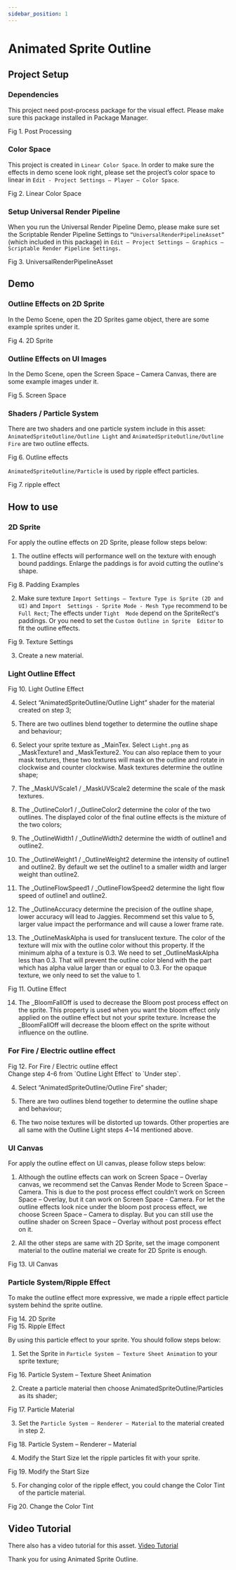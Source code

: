 ```yaml
---
sidebar_position: 1
---
```



# Animated Sprite Outline

<CustomImage src="/img/animatedoutline/Animated_Sprite_Outline_Image_Page1_0001.jpg" alt="1" width="100%" />


## Project Setup

### Dependencies

This project need post-process package for the visual effect. Please make sure this package 
installed in Package Manager. 

<div style={{ display: 'flex', flexDirection: 'column', justifyContent: 'center', alignItems: 'center', }}>
    <CustomImage src="/img/animatedoutline/Animated_Sprite_Outline_Image_Page1_0002.jpg" alt="1" width="700" style={{ margin: '10px 20px' }}/>
    <div style={{ fontSize: '12px', color: '#666', margin: '5px 0 0 0' }}>Fig 1. Post Processing</div>
</div>

### Color Space

This project is created in `Linear Color Space`. In order to make sure the effects in demo scene 
look right, please set the project’s color space to linear in `Edit - Project Settings – Player –
Color Space`.

<div style={{ display: 'flex', flexDirection: 'column', justifyContent: 'center', alignItems: 'center', }}>
    <CustomImage src="/img/animatedoutline/Animated_Sprite_Outline_Image_Page2_0001.jpg" alt="1" width="700" style={{ margin: '10px 20px' }}/>
    <div style={{ fontSize: '12px', color: '#666', margin: '5px 0 0 0' }}>Fig 2. Linear Color Space</div>
</div>

### Setup Universal Render Pipeline

When you run the Universal Render Pipeline Demo, please make sure set the Scriptable Render 
Pipeline Settings to `“UniversalRenderPipelineAsset” `(which included in this package) in `Edit –
Project Settings – Graphics – Scriptable Render Pipeline Settings.`

<div style={{ display: 'flex', flexDirection: 'column', justifyContent: 'center', alignItems: 'center', }}>
    <CustomImage src="/img/animatedoutline/Animated_Sprite_Outline_Image_Page2_0002.jpg" alt="1" width="700" style={{ margin: '10px 20px' }}/>
    <div style={{ fontSize: '12px', color: '#666', margin: '5px 0 0 0' }}>Fig 3. UniversalRenderPipelineAsset</div>
</div>


## Demo
### Outline Effects on 2D Sprite

In the Demo Scene, open the 2D Sprites game object, there are some example sprites under it. 

<div style={{ display: 'flex', flexDirection: 'column', justifyContent: 'center', alignItems: 'center', }}>
    <CustomImage src="/img/animatedoutline/Animated_Sprite_Outline_Image_Page2_0003.jpg" alt="1" width="700" style={{ margin: '10px 20px' }}/>
    <div style={{ fontSize: '12px', color: '#666', margin: '5px 0 0 0' }}>Fig 4. 2D Sprite</div>
</div>

### Outline Effects on UI Images

In the Demo Scene, open the Screen Space – Camera Canvas, there are some example images 
under it.

<div style={{ display: 'flex', flexDirection: 'column', justifyContent: 'center', alignItems: 'center', }}>
    <CustomImage src="/img/animatedoutline/Animated_Sprite_Outline_Image_Page2_0004.jpg" alt="1" width="700" style={{ margin: '10px 20px' }}/>
    <div style={{ fontSize: '12px', color: '#666', margin: '5px 0 0 0' }}>Fig 5. Screen Space</div>
</div>

### Shaders / Particle System

There are two shaders and one particle system include in this asset:
`AnimatedSpriteOutline/Outline Light` and `AnimatedSpriteOutline/Outline Fire` are two 
outline effects.

<div style={{ display: 'flex', flexDirection: 'column', justifyContent: 'center', alignItems: 'center', }}>
    <CustomImage src="/img/animatedoutline/Animated_Sprite_Outline_Image_Page3_0001.jpg" alt="1" width="700" style={{ margin: '10px 20px' }}/>
    <div style={{ fontSize: '12px', color: '#666', margin: '5px 0 0 0' }}>Fig 6. Outline effects</div>
</div>

`AnimatedSpriteOutline/Particle` is used by ripple effect particles. 

<div style={{ display: 'flex', flexDirection: 'column', justifyContent: 'center', alignItems: 'center', }}>
    <CustomImage src="/img/animatedoutline/Animated_Sprite_Outline_Image_Page3_0002.jpg" alt="1" width="200" style={{ margin: '10px 20px' }}/>
    <div style={{ fontSize: '12px', color: '#666', margin: '5px 0 0 0' }}>Fig 7. ripple effect</div>
</div>

## How to use

### 2D Sprite

For apply the outline effects on 2D Sprite, please follow steps below:
1. The outline effects will performance well on the texture with enough bound paddings. Enlarge 
the paddings is for avoid cutting the outline's shape. 

<div style={{ display: 'flex', flexDirection: 'column', justifyContent: 'center', alignItems: 'center', }}>
    <CustomImage src="/img/animatedoutline/Animated_Sprite_Outline_Image_Page4_0001.png" alt="1" width="600" style={{ margin: '10px 20px' }}/>
    <div style={{ fontSize: '12px', color: '#666', margin: '5px 0 0 0' }}>Fig 8. Padding Examples</div>
</div>

2. Make sure texture `Import Settings – Texture Type is Sprite (2D and UI)` and `Import 
Settings - Sprite Mode - Mesh Type` recommend to be `Full Rect`; The effects under `Tight 
Mode` depend on the SpriteRect's paddings. Or you need to set the `Custom Outline in Sprite 
Editor` to fit the outline effects.

<div style={{ display: 'flex', flexDirection: 'column', justifyContent: 'center', alignItems: 'center', }}>
    <div style={{ display: 'flex', flexDirection: 'row', justifyContent: 'center', alignItems: 'end', flexWrap:'wrap'}}>
        <CustomImage src="/img/animatedoutline/Animated_Sprite_Outline_Image_Page4_0002.jpg" alt="1" width="340" style={{ margin: '10px 0' }}/>
        <CustomImage src="/img/animatedoutline/Animated_Sprite_Outline_Image_Page4_0003.jpg" alt="1" width="250" style={{ margin: '10px 0' }}/>
        <CustomImage src="/img/animatedoutline/Animated_Sprite_Outline_Image_Page4_0004.jpg" alt="1" width="240" style={{ margin: '10px 0' }}/>
    </div>
    <div style={{ fontSize: '12px', color: '#666', margin: '5px 0 0 0' }}>Fig 9. Texture Settings</div>
</div>

3. Create a new material.

### Light Outline Effect

<div style={{ display: 'flex', flexDirection: 'column', justifyContent: 'center', alignItems: 'center', }}>
    <CustomImage src="/img/animatedoutline/Animated_Sprite_Outline_Image_Page4_0005.jpg" alt="1" width="700" style={{ margin: '10px 20px' }}/>
    <div style={{ fontSize: '12px', color: '#666', margin: '5px 0 0 0' }}>Fig 10. Light Outline Effect</div>
</div>

4. Select “AnimatedSpriteOutline/Outline Light” shader for the material created on step 3;

5. There are two outlines blend together to determine the outline shape and behaviour;

6. Select your sprite texture as _MainTex. Select `Light.png` as _MaskTexture1 and 
_MaskTexture2. You can also replace them to your mask textures, these two textures will 
mask on the outline and rotate in clockwise and counter clockwise. Mask textures determine 
the outline shape;

7. The _MaskUVScale1 / _MaskUVScale2 determine the scale of the mask textures.

8. The _OutlineColor1 / _OutlineColor2 determine the color of the two outlines. The displayed 
color of the final outline effects is the mixture of the two colors;

9. The _OutlineWidth1 / _OutlineWidth2 determine the width of outline1 and outline2.

10. The _OutlineWeight1 / _OutlineWeight2 determine the intensity of outline1 and outline2. By 
default we set the outline1 to a smaller width and larger weight than outline2.

11. The _OutlineFlowSpeed1 / _OutlineFlowSpeed2 determine the light flow speed of outline1 
and outline2.

12. The _OutlineAccuracy determine the precision of the outline shape, lower accuracy will lead 
to Jaggies. Recommend set this value to 5, larger value impact the performance and will cause 
a lower frame rate.

13. The _OutlineMaskAlpha is used for translucent texture. The color of the texture will mix with 
the outline color without this property. If the minimum alpha of a texture is 0.3. We need to 
set _OutlineMaskAlpha less than 0.3. That will prevent the outline color blend with the part 
which has alpha value larger than or equal to 0.3. For the opaque texture, we only need to set 
the value to 1.

<div style={{ display: 'flex', flexDirection: 'column', justifyContent: 'center', alignItems: 'center', }}>
    <div style={{ display: 'flex', flexDirection: 'row', justifyContent: 'center', alignItems: 'end', flexWrap:'wrap'}}>
        <CustomImage src="/img/animatedoutline/Animated_Sprite_Outline_Image_Page5_0001.jpg" alt="1" width="380" style={{ margin: '10px 20px' }}/>
        <CustomImage src="/img/animatedoutline/Animated_Sprite_Outline_Image_Page5_0002.jpg" alt="1" width="380" style={{ margin: '10px 20px' }}/>
    </div>
    <div style={{ fontSize: '12px', color: '#666', margin: '5px 0 0 0' }}>Fig 11. Outline Effect</div>
</div>

14. The _BloomFallOff is used to decrease the Bloom post process effect on the sprite. This 
property is used when you want the bloom effect only applied on the outline effect but not 
your sprite texture. Increase the _BloomFallOff will decrease the bloom effect on the sprite
without influence on the outline.

### For Fire / Electric outline effect


<div style={{ display: 'flex', flexDirection: 'column', justifyContent: 'center', alignItems: 'center', }}>
    <CustomImage src="/img/animatedoutline/Animated_Sprite_Outline_Image_Page6_0001.jpg" alt="1" width="700" style={{ margin: '10px 20px' }}/>
    <div style={{ fontSize: '12px', color: '#666', margin: '5px 0 0 0' }}>Fig 12. For Fire / Electric outline effect</div>
</div>
Change step 4-6 from `Outline Light Effect` to `Under step`.

4. Select “AnimatedSpriteOutline/Outline Fire” shader;

5. There are two outlines blend together to determine the outline shape and behaviour;

6. The two noise textures will be distorted up towards. Other properties are all same with the Outline Light steps 4~14 mentioned above.

### UI Canvas

For apply the outline effect on UI canvas, please follow steps below:
1. Although the outline effects can work on Screen Space – Overlay canvas, we recommend set 
the Canvas Render Mode to Screen Space – Camera. This is due to the post process effect 
couldn’t work on Screen Space – Overlay, but it can work on Screen Space - Camera. For let 
the outline effects look nice under the bloom post process effect, we choose Screen Space –
Camera to display. But you can still use the outline shader on Screen Space – Overlay without 
post process effect on it.

2. All the other steps are same with 2D Sprite, set the image component material to the outline 
material we create for 2D Sprite is enough.

<div style={{ display: 'flex', flexDirection: 'column', justifyContent: 'center', alignItems: 'center', }}>
    <CustomImage src="/img/animatedoutline/Animated_Sprite_Outline_Image_Page7_0001.jpg" alt="1" width="700" style={{ margin: '10px 20px' }}/>
    <div style={{ fontSize: '12px', color: '#666', margin: '5px 0 0 0' }}>Fig 13. UI Canvas</div>
</div>

### Particle System/Ripple Effect

To make the outline effect more expressive, we made a ripple effect particle system behind the sprite 
outline.

<div style={{ display: 'flex', flexDirection: 'column', justifyContent: 'center', alignItems: 'center', }}>
    <CustomImage src="/img/animatedoutline/Animated_Sprite_Outline_Image_Page7_0002.jpg" alt="1" width="700" style={{ margin: '10px 20px' }}/>
    <div style={{ fontSize: '12px', color: '#666', margin: '5px 0 0 0' }}>Fig 14. 2D Sprite</div>
</div>

<div style={{ display: 'flex', flexDirection: 'column', justifyContent: 'center', alignItems: 'center', }}>
    <div style={{ display: 'flex', flexDirection: 'row', justifyContent: 'center', alignItems: 'end', flexWrap:'wrap'}}>
        <CustomImage src="/img/animatedoutline/Animated_Sprite_Outline_Image_Page7_0003.jpg" alt="1" width="280" style={{ margin: '10px 20px' }}/>
        <CustomImage src="/img/animatedoutline/Animated_Sprite_Outline_Image_Page7_0004.jpg" alt="1" width="325" style={{ margin: '10px 20px' }}/>
    </div>
    <div style={{ fontSize: '12px', color: '#666', margin: '5px 0 0 0' }}>Fig 15. Ripple Effect</div>
</div>

By using this particle effect to your sprite. You should follow steps below:

1. Set the Sprite in `Particle System – Texture Sheet Animation` to your sprite texture;

<div style={{ display: 'flex', flexDirection: 'column', justifyContent: 'center', alignItems: 'center', }}>
    <CustomImage src="/img/animatedoutline/Animated_Sprite_Outline_Image_Page7_0005.jpg" alt="1" width="700" style={{ margin: '10px 20px' }}/>
    <div style={{ fontSize: '12px', color: '#666', margin: '5px 0 0 0' }}>Fig 16. Particle System – Texture Sheet Animation</div>
</div>

2. Create a particle material then choose AnimatedSpriteOutline/Particles as its shader;

<div style={{ display: 'flex', flexDirection: 'column', justifyContent: 'center', alignItems: 'center', }}>
    <CustomImage src="/img/animatedoutline/Animated_Sprite_Outline_Image_Page7_0006.jpg" alt="1" width="700" style={{ margin: '10px 20px' }}/>
    <div style={{ fontSize: '12px', color: '#666', margin: '5px 0 0 0' }}>Fig 17. Particle Material</div>
</div>

3. Set the `Particle System – Renderer – Material` to the material created in step 2.

<div style={{ display: 'flex', flexDirection: 'column', justifyContent: 'center', alignItems: 'center', }}>
    <CustomImage src="/img/animatedoutline/Animated_Sprite_Outline_Image_Page8_0001.jpg" alt="1" width="700" style={{ margin: '10px 20px' }}/>
    <div style={{ fontSize: '12px', color: '#666', margin: '5px 0 0 0' }}>Fig 18. Particle System – Renderer – Material</div>
</div>

4. Modify the Start Size let the ripple particles fit with your sprite.

<div style={{ display: 'flex', flexDirection: 'column', justifyContent: 'center', alignItems: 'center', }}>
    <CustomImage src="/img/animatedoutline/Animated_Sprite_Outline_Image_Page8_0002.jpg" alt="1" width="700" style={{ margin: '10px 20px' }}/>
    <div style={{ fontSize: '12px', color: '#666', margin: '5px 0 0 0' }}>Fig 19. Modify the Start Size</div>
</div>

5. For changing color of the ripple effect, you could change the Color Tint of the particle material.

<div style={{ display: 'flex', flexDirection: 'column', justifyContent: 'center', alignItems: 'center', }}>
    <CustomImage src="/img/animatedoutline/Animated_Sprite_Outline_Image_Page8_0003.jpg" alt="1" width="700" style={{ margin: '10px 20px' }}/>
    <div style={{ fontSize: '12px', color: '#666', margin: '5px 0 0 0' }}>Fig 20. Change the Color Tint</div>
</div>

## Video Tutorial

There also has a video tutorial for this asset. [Video Tutorial](https://www.youtube.com/watch?v=SPTqx4cvkFE)

Thank you for using Animated Sprite Outline.